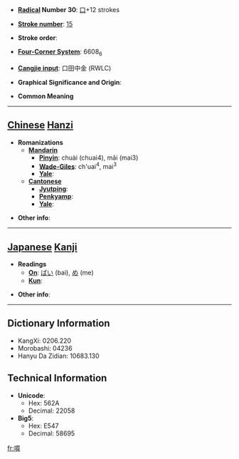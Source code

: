 * '''[[Wiktionary:Chinese radical index| Radical]] Number 30''': [[Wiktionary:Chinese radical index 口|口]]+12 strokes

* '''[[Wiktionary:Chinese total strokes index|Stroke number]]''': [[Wiktionary:Chinese total strokes index 15|15]]

* '''Stroke order''': 

* '''[[Wiktionary:Chinese four corner index|Four-Corner System]]''': 6608<sub>6</sub>

* '''[[Wiktionary:Chinese Cangjie index|Cangjie input]]''': 口田中金 (RWLC)

* '''Graphical Significance and Origin''': 

* '''Common Meaning'''

----

== [[Chinese]] [[Hanzi]] ==

* '''Romanizations'''
** '''[[Mandarin]]'''
*** '''[[Pinyin]]''': chuài (chuai4), mǎi (mai3)
*** '''[[Wade-Giles]]''': ch'uai<sup>4</sup>, mai<sup>3</sup>
*** '''[[Yale]]''': 
** '''[[Cantonese]]'''
*** '''[[Jyutping]]''':
*** '''[[Penkyamp]]''': 
*** '''[[Yale]]''': 

* '''Other info''': 

----

== [[Japanese]] [[Kanji]] ==

* '''Readings'''
** '''[[On]]''': [[ばい]] (bai), [[め]] (me)
** '''[[Kun]]''': 

* '''Other info''':  

----

== Dictionary Information ==

* KangXi: 0206.220
* Morobashi: 04236
* Hanyu Da Zidian: 10683.130

== Technical Information ==

* '''Unicode''':
** Hex: 562A
** Decimal: 22058
* '''Big5''':
** Hex: E547
** Decimal: 58695

[[fr:嘪]]
